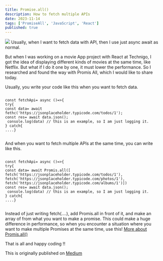 ```yaml
---
title: Promise.all()
description: How to fetch multiple APIs
date: 2023-11-14
tags: ['PromiseAll', 'JavaScript', 'React']
published: true
---
```


<img src="/blogs/fetch-multiple-urls/api.webp" />
Usually, when I want to fetch data with API, then I use just async await as normal.

But when I was working on a movie App project with React at Technigo, I got the idea of displaying different kinds of movies at the same time, like Netflix. But what if I do it one by one, it must lower the performance. So I researched and found the way with Promis All, which I would like to share today.

Usually, you write your code like this when you want to fetch data.

```

const fetchApi= async ()=>{
try{
const data= await fethc('https://jsonplaceholder.typicode.com/todos/1');
const res= await data.json();
 console.log(data) // this is an example, so I am just logging it.
} catch{
....}


```

And when you want to fetch multiple APIs at the same time, you can write like this.

```

const fetchApi= async ()=>{
try{
const data= await Promis.all([
fetch('https://jsonplaceholder.typicode.com/todos/1'),
fetch('https://jsonplaceholder.typicode.com/photos/1'),
fetch('https://jsonplaceholder.typicode.com/albums/1')])
const res= await data.json();
 console.log(data) // this is an example, so I am just logging it.
} catch{
....}


```

Instead of just writing fetch(….), add Promis.all in front of it, and make an array of from what you want to make a promise. This could make a huge difference in performance, so when you encounter a situation where you want to make multiple Promises at the same time, use this! <a href="https://developer.mozilla.org/en-US/docs/Web/JavaScript/Reference/Global_Objects/Promise/all"> More about Promis.all() </a>

That is all and happy coding !!

This is originally published on <a href='https://medium.com/@sito6496t/how-to-fetch-multiple-apis-c59fec9076e2'>Medium</a>
